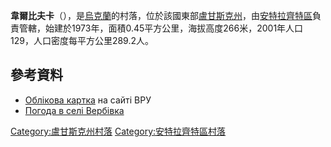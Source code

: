 {{coord|48|8|55|N|39|20|7|E|scale:100000|display=title}}

'''韋爾比夫卡'''（{{lang-uk|Вербівка}}），是[[烏克蘭|烏克蘭]]的村落，位於該國東部[[盧甘斯克州|盧甘斯克州]]，由[[安特拉齊特區|安特拉齊特區]]負責管轄，始建於1973年，面積0.45平方公里，海拔高度266米，2001年人口129，人口密度每平方公里289.2人。

==參考資料==
* [http://w1.c1.rada.gov.ua/pls/z7503/A005?rdat1=01.05.2014&rf7571=17865 Облікова картка] на сайті ВРУ
* [http://weather.in.ua/ua/lyganskaja/3097 Погода в селі Вербівка] {{Wayback|url=http://weather.in.ua/ua/lyganskaja/3097 |date=20201030162324 }}

{{DEFAULTSORT:Вербівка}}
[[Category:盧甘斯克州村落|Category:盧甘斯克州村落]]
[[Category:安特拉齊特區村落|Category:安特拉齊特區村落]]


{{Luhansk-geo-stub}}